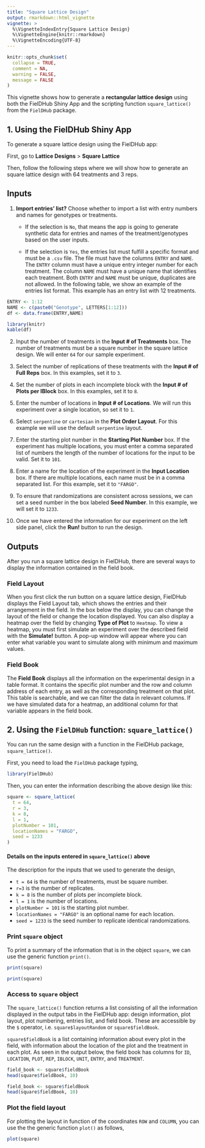 ```yaml
---
title: "Square Lattice Design"
output: rmarkdown::html_vignette
vignette: >
  %\VignetteIndexEntry{Square Lattice Design}
  %\VignetteEngine{knitr::rmarkdown}
  %\VignetteEncoding{UTF-8}
---
```


```r
knitr::opts_chunk$set(
  collapse = TRUE,
  comment = NA,
  warning = FALSE, 
  message = FALSE
)
```

This vignette shows how to generate a **rectangular lattice design** using both the FielDHub Shiny App and the scripting function `square_lattice()` from the `FielDHub` package.

## 1. Using the FielDHub Shiny App

To generate a square lattice design using the FielDHub app:

First, go to **Lattice Designs** > **Square Lattice**

Then, follow the following steps where we will show how to generate an square lattice design with 64 treatments and 3 reps.

## Inputs

1. **Import entries' list?** Choose whether to import a list with entry numbers and names for genotypes or treatments.
    * If the selection is `No`, that means the app is going to generate synthetic data for entries and names of the treatment/genotypes based on the user inputs.

    * If the selection is `Yes`, the entries list must fulfill a specific format and must be a `.csv` file. The file must have the columns `ENTRY` and `NAME`. The `ENTRY` column must have a unique entry integer number for each treatment. The column `NAME` must have a unique name that identifies each treatment. Both `ENTRY` and `NAME` must be unique, duplicates are not allowed. In the following table, we show an example of the entries list format. This example has an entry list with 12 treatments. 
    

```r
ENTRY <- 1:12
NAME <- c(paste0("Genotype", LETTERS[1:12]))
df <- data.frame(ENTRY,NAME)
```

```r
library(knitr)
kable(df)
```

2. Input the number of treatments in the **Input # of Treatments** box. The number of treatments must be a square number in the square lattice design. We will enter `64` for our sample experiment. 

3. Select the number of replications of these treatments with the **Input # of Full Reps** box. In this examples, set it to `3`.

4. Set the number of plots in each incomplete block with the **Input # of Plots per IBlock** box. In this examples, set it to `8`.

5. Enter the number of locations in **Input # of Locations**. We will run this experiment over a single location, so set it to `1`.

6. Select `serpentine` or `cartesian` in the **Plot Order Layout**. For this example we will use the default `serpentine` layout.

7. Enter the starting plot number in the **Starting Plot Number** box. If the experiment has multiple locations, you must enter a comma separated list of numbers the length of the number of locations for the input to be valid. Set it to `101`.

8. Enter a name for the location of the experiment in the **Input Location** box. If there are multiple locations, each name must be in a comma separated list. For this example, set it to `"FARGO"`.

9. To ensure that randomizations are consistent across sessions, we can set a seed number in the box labeled **Seed Number**. In this example, we will set it to `1233`. 

10. Once we have entered the information for our experiment on the left side panel, click the **Run!** button to run the design. 

## Outputs

After you run a square lattice design in FielDHub, there are several ways to display the information contained in the field book. 

### Field Layout

When you first click the run button on a square lattice design, FielDHub displays the Field Layout tab, which shows the entries and their arrangement in the field. In the box below the display, you can change the layout of the field or change the location displayed. 
You can also display a heatmap over the field by changing **Type of Plot** to `Heatmap`. To view a heatmap, you must first simulate an experiment over the described field with the **Simulate!** button. A pop-up window will appear where you can enter what variable you want to simulate along with minimum and maximum values. 

### Field Book

The **Field Book** displays all the information on the experimental design in a table format. It contains the specific plot number and the row and column address of each entry, as well as the corresponding treatment on that plot. This table is searchable, and we can filter the data in relevant columns. If we have simulated data for a heatmap, an additional column for that variable appears in the field book. 

## 2. Using the `FielDHub` function: `square_lattice()`

You can run the same design with a function in the FielDHub package, `square_lattice()`.

First, you need to load the `FielDHub` package typing,

```r
library(FielDHub)
```

Then, you can enter the information describing the above design like this:

```r
square <- square_lattice(
  t = 64,
  r = 3, 
  k = 8,      
  l = 1,     
  plotNumber = 101, 
  locationNames = "FARGO", 
  seed = 1233
)
```

#### Details on the inputs entered in `square_lattice()` above

The description for the inputs that we used to generate the design,

*   `t = 64` is the number of treatments, must be square number.
*   `r=3` is the number of replicates.
*   `k = 8` is the number of plots per incomplete block.
*   `l = 1` is the number of locations.
*   `plotNumber = 101` is the starting plot number.
*   `locationNames = "FARGO"` is an optional name for each location.
*   `seed = 1233` is the seed number to replicate identical randomizations.

### Print `square` object

To print a summary of the information that is in the object `square`, we can use the generic function `print()`. 

```r
print(square)
```

```r
print(square)
```

### Access to `square` object

The `square_lattice()` function returns a list consisting of all the information displayed in the output tabs in the FielDHub app: design information, plot layout, plot numbering, entries list, and field book. These are accessible by the `$` operator, i.e. `square$layoutRandom` or `square$fieldBook`. 

`square$fieldBook` is a list containing information about every plot in the field, with information about the location of the plot and the treatment in each plot. As seen in the output below, the field book has columns for `ID`, `LOCATION`, `PLOT`, `REP`, `IBLOCK`, `UNIT`, `ENTRY`, and `TREATMENT`.


```r
field_book <- square$fieldBook
head(square$fieldBook, 10)
```

```r
field_book <- square$fieldBook
head(square$fieldBook, 10)
```


### Plot the field layout

For plotting the layout in function of the coordinates `ROW` and `COLUMN`, you can use the the generic function `plot()` as follows,


```r
plot(square)
```


<br>
<br>
<br>
